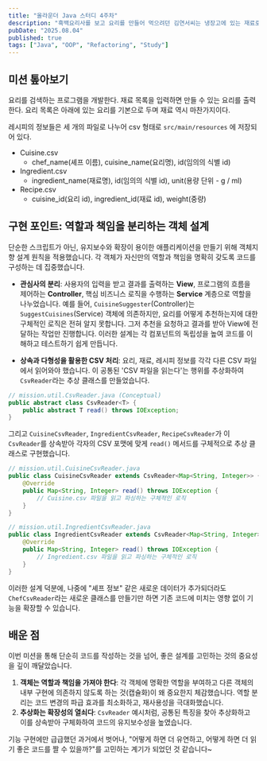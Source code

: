 ```yaml
---
title: "올라운더 Java 스터디 4주차"
description: "흑백요리사를 보고 요리를 만들어 먹으려던 김연서씨는 냉장고에 있는 재료로 요리를 만들어 먹으려고 한다. 제한된 재로 속에서 만들 수 있는 요리를 고민하는 것에 지쳐 만들 수 있는 요리를 파악할 수 있는 프로그램을 개발하고자 한다."
pubDate: "2025.08.04"
published: true
tags: ["Java", "OOP", "Refactoring", "Study"]
---
```


## 미션 톺아보기

요리를 검색하는 프로그램을 개발한다. 재료 목록을 입력하면 만들 수 있는 요리를 출력한다. 요리 목록은 아래에 있는 요리를 기본으로 두며 재료 역시 마찬가지이다.

레시피의 정보들은 세 개의 파일로 나누어 csv 형태로 `src/main/resources` 에 저장되어 있다.

- Cuisine.csv
  - chef_name(셰프 이름), cuisine_name(요리명), id(임의의 식별 id)
- Ingredient.csv
  - ingredient_name(재료명), id(임의의 식별 id), unit(용량 단위 - g / ml)
- Recipe.csv
  - cuisine_id(요리 id), ingredient_id(재료 id), weight(중량)

## 구현 포인트: 역할과 책임을 분리하는 객체 설계

단순한 스크립트가 아닌, 유지보수와 확장이 용이한 애플리케이션을 만들기 위해 객체지향 설계 원칙을 적용했습니다. 각 객체가 자신만의 역할과 책임을 명확히 갖도록 코드를 구성하는 데 집중했습니다.

-   **관심사의 분리**: 사용자의 입력을 받고 결과를 출력하는 **View**, 프로그램의 흐름을 제어하는 **Controller**, 핵심 비즈니스 로직을 수행하는 **Service** 계층으로 역할을 나누었습니다. 예를 들어, `CuisineSuggester`(Controller)는 `SuggestCuisines`(Service) 객체에 의존하지만, 요리를 어떻게 추천하는지에 대한 구체적인 로직은 전혀 알지 못합니다. 그저 추천을 요청하고 결과를 받아 View에 전달하는 작업만 진행합니다. 이러한 설계는 각 컴포넌트의 독립성을 높여 코드를 이해하고 테스트하기 쉽게 만듭니다.

-   **상속과 다형성을 활용한 CSV 처리**: 요리, 재료, 레시피 정보를 각각 다른 CSV 파일에서 읽어와야 했습니다. 이 공통된 'CSV 파일을 읽는다'는 행위를 추상화하여 `CsvReader`라는 추상 클래스를 만들었습니다.

```java
// mission.util.CsvReader.java (Conceptual)
public abstract class CsvReader<T> {
    public abstract T read() throws IOException;
}
```

그리고 `CuisineCsvReader`, `IngredientCsvReader`, `RecipeCsvReader`가 이 `CsvReader`를 상속받아 각자의 CSV 포맷에 맞게 `read()` 메서드를 구체적으로 추상 클래스로 구현했습니다.

```java
// mission.util.CuisineCsvReader.java
public class CuisineCsvReader extends CsvReader<Map<String, Integer>> {
    @Override
    public Map<String, Integer> read() throws IOException {
        // Cuisine.csv 파일을 읽고 파싱하는 구체적인 로직
    }
}

// mission.util.IngredientCsvReader.java
public class IngredientCsvReader extends CsvReader<Map<String, Integer>> {
    @Override
    public Map<String, Integer> read() throws IOException {
        // Ingredient.csv 파일을 읽고 파싱하는 구체적인 로직
    }
}
```

이러한 설계 덕분에, 나중에 "셰프 정보" 같은 새로운 데이터가 추가되더라도 `ChefCsvReader`라는 새로운 클래스를 만들기만 하면 기존 코드에 미치는 영향 없이 기능을 확장할 수 있습니다.

## 배운 점

이번 미션을 통해 단순히 코드를 작성하는 것을 넘어, 좋은 설계를 고민하는 것의 중요성을 깊이 깨달았습니다.

1.  **객체는 역할과 책임을 가져야 한다**: 각 객체에 명확한 역할을 부여하고 다른 객체의 내부 구현에 의존하지 않도록 하는 것(캡슐화)이 왜 중요한지 체감했습니다. 역할 분리는 코드 변경의 파급 효과를 최소화하고, 재사용성을 극대화했습니다.
2.  **추상화는 확장성의 열쇠다**: `CsvReader` 예시처럼, 공통된 특징을 찾아 추상화하고 이를 상속받아 구체화하여 코드의 유지보수성을 높였습니다.

기능 구현에만 급급했던 과거에서 벗어나, "어떻게 하면 더 유연하고, 어떻게 하면 더 읽기 좋은 코드를 짤 수 있을까?"를 고민하는 계기가 되었던 것 같습니다~
